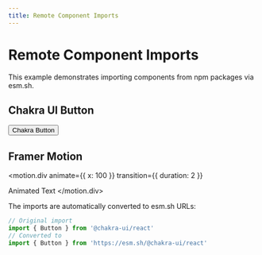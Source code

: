 ```yaml
---
title: Remote Component Imports
---
```



# Remote Component Imports

This example demonstrates importing components from npm packages via esm.sh.

## Chakra UI Button

<Button colorScheme="blue">Chakra Button</Button>

## Framer Motion

<motion.div
  animate={{ x: 100 }}
  transition={{ duration: 2 }}
>
  Animated Text
</motion.div>

The imports are automatically converted to esm.sh URLs:
```jsx
// Original import
import { Button } from '@chakra-ui/react'
// Converted to
import { Button } from 'https://esm.sh/@chakra-ui/react'
```
